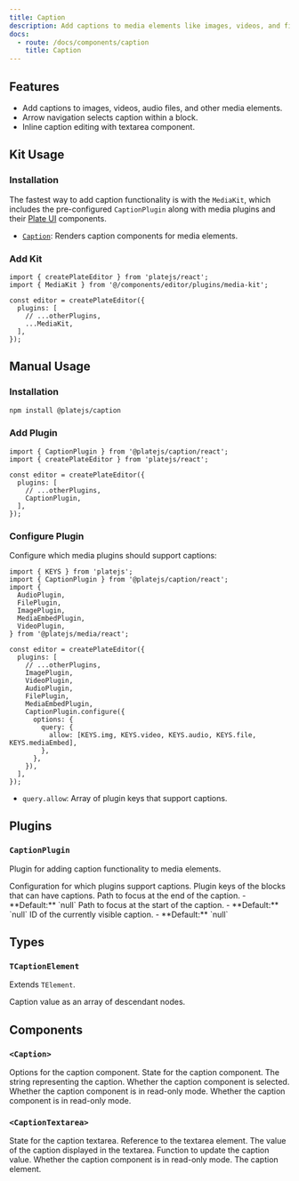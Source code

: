 ```yaml
---
title: Caption
description: Add captions to media elements like images, videos, and files.
docs:
  - route: /docs/components/caption
    title: Caption
---
```


<ComponentPreview name="media-demo" />

<PackageInfo>

## Features

- Add captions to images, videos, audio files, and other media elements.
- Arrow navigation selects caption within a block.
- Inline caption editing with textarea component.

</PackageInfo>

## Kit Usage

<Steps>

### Installation

The fastest way to add caption functionality is with the `MediaKit`, which includes the pre-configured `CaptionPlugin` along with media plugins and their [Plate UI](/docs/installation/plate-ui) components.

<ComponentSource name="media-kit" />

- [`Caption`](/docs/components/caption): Renders caption components for media elements.

### Add Kit

```tsx
import { createPlateEditor } from 'platejs/react';
import { MediaKit } from '@/components/editor/plugins/media-kit';

const editor = createPlateEditor({
  plugins: [
    // ...otherPlugins,
    ...MediaKit,
  ],
});
```

</Steps>

## Manual Usage

<Steps>

### Installation

```bash
npm install @platejs/caption
```

### Add Plugin

```tsx
import { CaptionPlugin } from '@platejs/caption/react';
import { createPlateEditor } from 'platejs/react';

const editor = createPlateEditor({
  plugins: [
    // ...otherPlugins,
    CaptionPlugin,
  ],
});
```

### Configure Plugin

Configure which media plugins should support captions:

```tsx
import { KEYS } from 'platejs';
import { CaptionPlugin } from '@platejs/caption/react';
import {
  AudioPlugin,
  FilePlugin,
  ImagePlugin,
  MediaEmbedPlugin,
  VideoPlugin,
} from '@platejs/media/react';

const editor = createPlateEditor({
  plugins: [
    // ...otherPlugins,
    ImagePlugin,
    VideoPlugin,
    AudioPlugin,
    FilePlugin,
    MediaEmbedPlugin,
    CaptionPlugin.configure({
      options: {
        query: {
          allow: [KEYS.img, KEYS.video, KEYS.audio, KEYS.file, KEYS.mediaEmbed],
        },
      },
    }),
  ],
});
```

- `query.allow`: Array of plugin keys that support captions.

</Steps>

## Plugins

### `CaptionPlugin`

Plugin for adding caption functionality to media elements.

<API name="CaptionPlugin">
<APIOptions>
  <APIItem name="query" type="{ allow: string[] }" required>
    Configuration for which plugins support captions.
    <APISubList>
      <APISubListItem parent="query" name="allow" type="string[]">
        Plugin keys of the blocks that can have captions.
      </APISubListItem>
    </APISubList>
  </APIItem>
  <APIItem name="focusEndPath" type="Path" optional>
    Path to focus at the end of the caption.
    - **Default:** `null`
  </APIItem>
  <APIItem name="focusStartPath" type="Path" optional>
    Path to focus at the start of the caption.
    - **Default:** `null`
  </APIItem>
  <APIItem name="visibleId" type="string" optional>
    ID of the currently visible caption.
    - **Default:** `null`
  </APIItem>
</APIOptions>
</API>

## Types

### `TCaptionElement`

Extends `TElement`.

<API name="TCaptionElement">
<APIAttributes>
  <APIItem name="caption" type="Descendant[]" optional>
    Caption value as an array of descendant nodes.
  </APIItem>
</APIAttributes>
</API>

## Components

### `<Caption>`

<API name="Caption">
<APIProps>
  <APIItem name="options" type="object" optional>
    Options for the caption component.
  </APIItem>
  <APIItem name="state" type="object" optional>
    State for the caption component.
    <APISubList>
      <APISubListItem parent="state" name="captionString" type="string" optional>
        The string representing the caption.
      </APISubListItem>
      <APISubListItem parent="state" name="selected" type="boolean" optional>
        Whether the caption component is selected.
      </APISubListItem>
      <APISubListItem parent="state" name="readOnly" type="boolean" optional>
        Whether the caption component is in read-only mode.
      </APISubListItem>
    </APISubList>
  </APIItem>
  
  <APIOptions type="object">
  <APIItem name="readOnly" type="boolean" optional>
    Whether the caption component is in read-only mode.
  </APIItem>
</APIOptions>
</APIProps>
</API>

### `<CaptionTextarea>`

<API name="CaptionTextarea">
<APIProps>
  <APIItem name="state" type="object">
    State for the caption textarea.
    <APISubList>
      <APISubListItem parent="state" name="textareaRef" type="Ref">
        Reference to the textarea element.
      </APISubListItem>
      <APISubListItem parent="state" name="captionValue" type="TextareaAutosizeProps['value']">
        The value of the caption displayed in the textarea.
      </APISubListItem>
      <APISubListItem parent="state" name="setCaptionValue" type="(value: TextareaAutosizeProps['value']) => void">
        Function to update the caption value.
      </APISubListItem>
      <APISubListItem parent="state" name="readOnly" type="boolean">
        Whether the caption component is in read-only mode.
      </APISubListItem>
      <APISubListItem parent="state" name="element" type="TCaptionElement">
        The caption element.
      </APISubListItem>
    </APISubList>
  </APIItem>
</APIProps>
</API>
